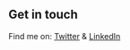 ## Get in touch

Find me on: [Twitter](https://twitter.com/imjoemx) & [LinkedIn](https://www.linkedin.com/in/imjoemx/)
